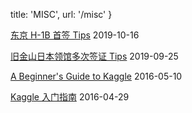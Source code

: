 
  title: 'MISC',
  url: '/misc'
}


[东京 H-1B 首签 Tips](/misc/tokyo-h1b-first-stamping) <time>2019-10-16</time>

[旧金山日本领馆多次签证 Tips](/misc/japan-multiple-entry-visa-sf) <time>2019-09-25</time>

[A Beginner's Guide to Kaggle](/misc/kaggle-beginner-guide) <time>2016-05-10</time>

[Kaggle 入门指南](/misc/kaggle-beginner-guide-zh) <time>2016-04-29</time>
